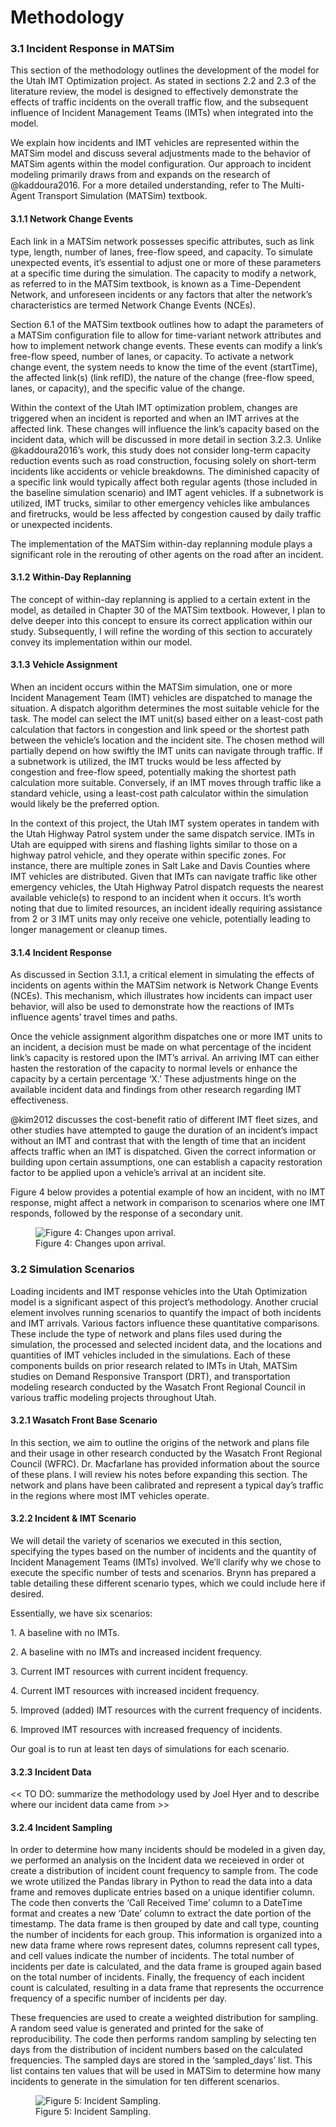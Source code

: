 # Methodology

### 3.1 Incident Response in MATSim

This section of the methodology outlines the development of the model for the Utah IMT Optimization project. As stated in sections 2.2 and 2.3 of the literature review, the model is designed to effectively demonstrate the effects of traffic incidents on the overall traffic flow, and the subsequent influence of Incident Management Teams (IMTs) when integrated into the model.

We explain how incidents and IMT vehicles are represented within the MATSim model and discuss several adjustments made to the behavior of MATSim agents within the model configuration. Our approach to incident modeling primarily draws from and expands on the research of @kaddoura2016. For a more detailed understanding, refer to The Multi-Agent Transport Simulation (MATSim) textbook.

#### 3.1.1 Network Change Events

Each link in a MATSim network possesses specific attributes, such as link type, length, number of lanes, free-flow speed, and capacity. To simulate unexpected events, it's essential to adjust one or more of these parameters at a specific time during the simulation. The capacity to modify a network, as referred to in the MATSim textbook, is known as a Time-Dependent Network, and unforeseen incidents or any factors that alter the network's characteristics are termed Network Change Events (NCEs).

Section 6.1 of the MATSim textbook outlines how to adapt the parameters of a MATSim configuration file to allow for time-variant network attributes and how to implement network change events. These events can modify a link's free-flow speed, number of lanes, or capacity. To activate a network change event, the system needs to know the time of the event (startTime), the affected link(s) (link refID), the nature of the change (free-flow speed, lanes, or capacity), and the specific value of the change.

Within the context of the Utah IMT optimization problem, changes are triggered when an incident is reported and when an IMT arrives at the affected link. These changes will influence the link's capacity based on the incident data, which will be discussed in more detail in section 3.2.3. Unlike @kaddoura2016's work, this study does not consider long-term capacity reduction events such as road construction, focusing solely on short-term incidents like accidents or vehicle breakdowns. The diminished capacity of a specific link would typically affect both regular agents (those included in the baseline simulation scenario) and IMT agent vehicles. If a subnetwork is utilized, IMT trucks, similar to other emergency vehicles like ambulances and firetrucks, would be less affected by congestion caused by daily traffic or unexpected incidents.

The implementation of the MATSim within-day replanning module plays a significant role in the rerouting of other agents on the road after an incident.

#### 3.1.2 Within-Day Replanning

The concept of within-day replanning is applied to a certain extent in the model, as detailed in Chapter 30 of the MATSim textbook. However, I plan to delve deeper into this concept to ensure its correct application within our study. Subsequently, I will refine the wording of this section to accurately convey its implementation within our model.

#### 3.1.3 Vehicle Assignment

When an incident occurs within the MATSim simulation, one or more Incident Management Team (IMT) vehicles are dispatched to manage the situation. A dispatch algorithm determines the most suitable vehicle for the task. The model can select the IMT unit(s) based either on a least-cost path calculation that factors in congestion and link speed or the shortest path between the vehicle's location and the incident site. The chosen method will partially depend on how swiftly the IMT units can navigate through traffic. If a subnetwork is utilized, the IMT trucks would be less affected by congestion and free-flow speed, potentially making the shortest path calculation more suitable. Conversely, if an IMT moves through traffic like a standard vehicle, using a least-cost path calculator within the simulation would likely be the preferred option.

In the context of this project, the Utah IMT system operates in tandem with the Utah Highway Patrol system under the same dispatch service. IMTs in Utah are equipped with sirens and flashing lights similar to those on a highway patrol vehicle, and they operate within specific zones. For instance, there are multiple zones in Salt Lake and Davis Counties where IMT vehicles are distributed. Given that IMTs can navigate traffic like other emergency vehicles, the Utah Highway Patrol dispatch requests the nearest available vehicle(s) to respond to an incident when it occurs. It's worth noting that due to limited resources, an incident ideally requiring assistance from 2 or 3 IMT units may only receive one vehicle, potentially leading to longer management or cleanup times.

#### 3.1.4 Incident Response

As discussed in Section 3.1.1, a critical element in simulating the effects of incidents on agents within the MATSim network is Network Change Events (NCEs). This mechanism, which illustrates how incidents can impact user behavior, will also be used to demonstrate how the reactions of IMTs influence agents' travel times and paths.

Once the vehicle assignment algorithm dispatches one or more IMT units to an incident, a decision must be made on what percentage of the incident link's capacity is restored upon the IMT's arrival. An arriving IMT can either hasten the restoration of the capacity to normal levels or enhance the capacity by a certain percentage 'X.' These adjustments hinge on the available incident data and findings from other research regarding IMT effectiveness.

@kim2012 discusses the cost-benefit ratio of different IMT fleet sizes, and other studies have attempted to gauge the duration of an incident's impact without an IMT and contrast that with the length of time that an incident affects traffic when an IMT is dispatched. Given the correct information or building upon certain assumptions, one can establish a capacity restoration factor to be applied upon a vehicle's arrival at an incident site.

Figure 4 below provides a potential example of how an incident, with no IMT response, might affect a network in comparison to scenarios where one IMT responds, followed by the response of a secondary unit.

![Figure 4: Changes upon arrival.](figures/fig4.png)

### 3.2 Simulation Scenarios

Loading incidents and IMT response vehicles into the Utah Optimization model is a significant aspect of this project's methodology. Another crucial element involves running scenarios to quantify the impact of both incidents and IMT arrivals. Various factors influence these quantitative comparisons. These include the type of network and plans files used during the simulation, the processed and selected incident data, and the locations and quantities of IMT vehicles included in the simulations. Each of these components builds on prior research related to IMTs in Utah, MATSim studies on Demand Responsive Transport (DRT), and transportation modeling research conducted by the Wasatch Front Regional Council in various traffic modeling projects throughout Utah.

#### 3.2.1 Wasatch Front Base Scenario

In this section, we aim to outline the origins of the network and plans file and their usage in other research conducted by the Wasatch Front Regional Council (WFRC). Dr. Macfarlane has provided information about the source of these plans. I will review his notes before expanding this section. The network and plans have been calibrated and represent a typical day's traffic in the regions where most IMT vehicles operate.

#### 3.2.2 Incident & IMT Scenario

We will detail the variety of scenarios we executed in this section, specifying the types based on the number of incidents and the quantity of Incident Management Teams (IMTs) involved. We'll clarify why we chose to execute the specific number of tests and scenarios. Brynn has prepared a table detailing these different scenario types, which we could include here if desired.

Essentially, we have six scenarios:

1\. A baseline with no IMTs.

2\. A baseline with no IMTs and increased incident frequency.

3\. Current IMT resources with current incident frequency.

4\. Current IMT resources with increased incident frequency.

5\. Improved (added) IMT resources with the current frequency of incidents.

6\. Improved IMT resources with increased frequency of incidents.

Our goal is to run at least ten days of simulations for each scenario.

#### 3.2.3 Incident Data

\<\< TO DO: summarize the methodology used by Joel Hyer and to describe where our incident data came from \>\>

#### 3.2.4 Incident Sampling

In order to determine how many incidents should be modeled in a given day, we performed an analysis on the Incident data we receieved in order ot create a distribution of incident count frequency to sample from. The code we wrote utilized the Pandas library in Python to read the data into a data frame and removes duplicate entries based on a unique identifier column. The code then converts the 'Call Received Time' column to a DateTime format and creates a new 'Date' column to extract the date portion of the timestamp. The data frame is then grouped by date and call type, counting the number of incidents for each group. This information is organized into a new data frame where rows represent dates, columns represent call types, and cell values indicate the number of incidents. The total number of incidents per date is calculated, and the data frame is grouped again based on the total number of incidents. Finally, the frequency of each incident count is calculated, resulting in a data frame that represents the occurrence frequency of a specific number of incidents per day.

These frequencies are used to create a weighted distribution for sampling. A random seed value is generated and printed for the sake of reproducibility. The code then performs random sampling by selecting ten days from the distribution of incident numbers based on the calculated frequencies. The sampled days are stored in the 'sampled_days' list. This list contains ten values that will be used in MATSim to determine how many incidents to generate in the simulation for ten different scenarios.

![Figure 5: Incident Sampling.](figures/fig5.png)

